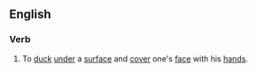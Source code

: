 ==English==
{{wikipedia}}
===Verb===
{{en-verb|ducks and covers|ducking and covering|ducked and covered|head=[[duck]] [[and]] [[cover]]}}

# {{context|intransitive|lang=en}} To [[duck]] [[under]] a [[surface]] and [[cover]] one's [[face]] with his [[hands]].